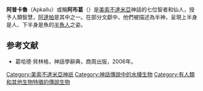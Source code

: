 {{Mesopotamian myth|expanded=4}}
'''阿普卡魯'''（Apkallu）或稱'''阿布葛'''（{{lang-sux|Abgal}}）是[[美索不達米亞|美索不達米亞]]神話的七位智者和仙人，授予人類智慧，[[阿達帕|阿達帕]]是其中之一。在部分文獻中，他們被描述為半神，呈現上半身是人、下半身是魚的[[半魚人|半魚人]]之姿。

== 参考文献 ==
* 葛哈德‧貝林格，神話學辭典，商周出版，2006年。

{{DEFAULTSORT:Apkallu}}
[[Category:美索不達米亞神祇|Category:美索不達米亞神祇]]
[[Category:神話傳說中的水棲生物|Category:神話傳說中的水棲生物]]
[[Category:有人類和其他生物特徵的傳說生物|Category:有人類和其他生物特徵的傳說生物]]